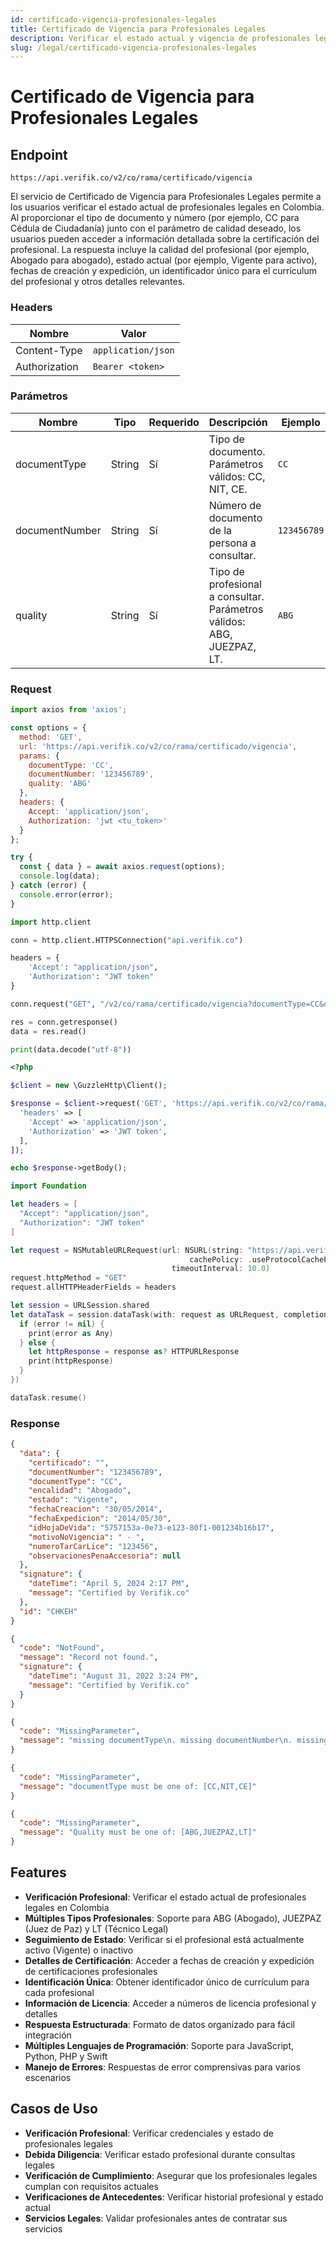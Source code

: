 ```yaml
---
id: certificado-vigencia-profesionales-legales
title: Certificado de Vigencia para Profesionales Legales
description: Verificar el estado actual y vigencia de profesionales legales en Colombia
slug: /legal/certificado-vigencia-profesionales-legales
---
```



# Certificado de Vigencia para Profesionales Legales

## Endpoint

```
https://api.verifik.co/v2/co/rama/certificado/vigencia
```

El servicio de Certificado de Vigencia para Profesionales Legales permite a los usuarios verificar el estado actual de profesionales legales en Colombia. Al proporcionar el tipo de documento y número (por ejemplo, CC para Cédula de Ciudadanía) junto con el parámetro de calidad deseado, los usuarios pueden acceder a información detallada sobre la certificación del profesional. La respuesta incluye la calidad del profesional (por ejemplo, Abogado para abogado), estado actual (por ejemplo, Vigente para activo), fechas de creación y expedición, un identificador único para el currículum del profesional y otros detalles relevantes.

### Headers

| Nombre         | Valor              |
| -------------- | ------------------ |
| Content-Type   | `application/json` |
| Authorization | `Bearer <token>`   |

### Parámetros

| Nombre           | Tipo   | Requerido | Descripción                                    | Ejemplo      |
| ---------------- | ------ | --------- | ---------------------------------------------- | ------------ |
| documentType     | String | Sí        | Tipo de documento. Parámetros válidos: CC, NIT, CE. | `CC`         |
| documentNumber   | String | Sí        | Número de documento de la persona a consultar. | `123456789`  |
| quality          | String | Sí        | Tipo de profesional a consultar. Parámetros válidos: ABG, JUEZPAZ, LT. | `ABG`        |

### Request

<Tabs>
  <TabItem value="javascript" label="JavaScript">

```javascript
import axios from 'axios';

const options = {
  method: 'GET',
  url: 'https://api.verifik.co/v2/co/rama/certificado/vigencia',
  params: {
    documentType: 'CC',
    documentNumber: '123456789',
    quality: 'ABG'
  },
  headers: {
    Accept: 'application/json',
    Authorization: 'jwt <tu_token>'
  }
};

try {
  const { data } = await axios.request(options);
  console.log(data);
} catch (error) {
  console.error(error);
}
```

  </TabItem>
  <TabItem value="python" label="Python">

```python
import http.client

conn = http.client.HTTPSConnection("api.verifik.co")

headers = {
    'Accept': "application/json",
    'Authorization': "JWT token"
}

conn.request("GET", "/v2/co/rama/certificado/vigencia?documentType=CC&documentNumber=123456789&quality=ABG", headers=headers)

res = conn.getresponse()
data = res.read()

print(data.decode("utf-8"))
```

  </TabItem>
  <TabItem value="php" label="PHP">

```php
<?php

$client = new \GuzzleHttp\Client();

$response = $client->request('GET', 'https://api.verifik.co/v2/co/rama/certificado/vigencia?documentType=CC&documentNumber=123456789&quality=ABG', [
  'headers' => [
    'Accept' => 'application/json',
    'Authorization' => 'JWT token',
  ],
]);

echo $response->getBody();
```

  </TabItem>
  <TabItem value="swift" label="Swift">

```swift
import Foundation

let headers = [
  "Accept": "application/json",
  "Authorization": "JWT token"
]

let request = NSMutableURLRequest(url: NSURL(string: "https://api.verifik.co/v2/co/rama/certificado/vigencia?documentType=CC&documentNumber=123456789&quality=ABG")! as URL,
                                        cachePolicy: .useProtocolCachePolicy,
                                    timeoutInterval: 10.0)
request.httpMethod = "GET"
request.allHTTPHeaderFields = headers

let session = URLSession.shared
let dataTask = session.dataTask(with: request as URLRequest, completionHandler: { (data, response, error) -> Void in
  if (error != nil) {
    print(error as Any)
  } else {
    let httpResponse = response as? HTTPURLResponse
    print(httpResponse)
  }
})

dataTask.resume()
```

  </TabItem>
</Tabs>

### Response

<Tabs>
  <TabItem value="200" label="200">

```json
{
  "data": {
    "certificado": "",
    "documentNumber": "123456789",
    "documentType": "CC",
    "encalidad": "Abogado",
    "estado": "Vigente",
    "fechaCreacion": "30/05/2014",
    "fechaExpedicion": "2014/05/30",
    "idHojaDeVida": "5757153a-0e73-e123-80f1-001234b16b17",
    "motivoNoVigencia": " - ",
    "numeroTarCarLice": "123456",
    "observacionesPenaAccesoria": null
  },
  "signature": {
    "dateTime": "April 5, 2024 2:17 PM",
    "message": "Certified by Verifik.co"
  },
  "id": "CHKEH"
}
```

  </TabItem>
  <TabItem value="404" label="404">

```json
{
  "code": "NotFound",
  "message": "Record not found.",
  "signature": {
    "dateTime": "August 31, 2022 3:24 PM",
    "message": "Certified by Verifik.co"
  }
}
```

  </TabItem>
  <TabItem value="409-1" label="409 (Parámetros Faltantes)">

```json
{
  "code": "MissingParameter",
  "message": "missing documentType\n. missing documentNumber\n. missing Quality\n"
}
```

  </TabItem>
  <TabItem value="409-2" label="409 (Tipo de Documento Inválido)">

```json
{
  "code": "MissingParameter",
  "message": "documentType must be one of: [CC,NIT,CE]"
}
```

  </TabItem>
  <TabItem value="409-3" label="409 (Calidad Inválida)">

```json
{
  "code": "MissingParameter",
  "message": "Quality must be one of: [ABG,JUEZPAZ,LT]"
}
```

  </TabItem>
</Tabs>

## Features

-   **Verificación Profesional**: Verificar el estado actual de profesionales legales en Colombia
-   **Múltiples Tipos Profesionales**: Soporte para ABG (Abogado), JUEZPAZ (Juez de Paz) y LT (Técnico Legal)
-   **Seguimiento de Estado**: Verificar si el profesional está actualmente activo (Vigente) o inactivo
-   **Detalles de Certificación**: Acceder a fechas de creación y expedición de certificaciones profesionales
-   **Identificación Única**: Obtener identificador único de currículum para cada profesional
-   **Información de Licencia**: Acceder a números de licencia profesional y detalles
-   **Respuesta Estructurada**: Formato de datos organizado para fácil integración
-   **Múltiples Lenguajes de Programación**: Soporte para JavaScript, Python, PHP y Swift
-   **Manejo de Errores**: Respuestas de error comprensivas para varios escenarios

## Casos de Uso

- **Verificación Profesional**: Verificar credenciales y estado de profesionales legales
- **Debida Diligencia**: Verificar estado profesional durante consultas legales
- **Verificación de Cumplimiento**: Asegurar que los profesionales legales cumplan con requisitos actuales
- **Verificaciones de Antecedentes**: Verificar historial profesional y estado actual
- **Servicios Legales**: Validar profesionales antes de contratar sus servicios
